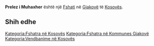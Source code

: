 {{Fshat në Kosovës
 | Emri                = Prelez i Muhaxher
 | EmriAlt                = Muhadzer Prelez,Muhadžer Prelez,Mukhadzer Prelez,Prelez i Muhaxher,Prelez i Muhaxhereve,Prelez i Muhaxherve,Prelez i Muhaxherëve,Prelezi Muhaxher,Мухаџер Прелез
 | Emri (Rasa dhanore) = 
 | Figura              = 
 | Shteti              = Kosovës
 | Komuna              = Gjakovë
 | Kodi postar         = 
 | Sipërfaqja          = 

 | Popullsia           = 

 | Regj. i popullsisë  = 
 | Dend. e popullsisë  = 
 | Faqja zyrtare       = 
 <!--- Koordinatat ----> 
 | Gjerësia            = 42.43417
 | Gjatësia            = 21.16694
 | Lartësia            = 
}}
'''Prelez i Muhaxher''' është një [[Fshati]] në [[Gjakovë]] të [[Kosovës]].

<!-- == Gjeografia == -->
<!-- == Historia == -->
<!-- == Demografia == -->
== Shih edhe ==
{{Komuna Gjakovë}}
{{Kosovo-Administrata-Cung}}

[[Kategoria:Fshatra në Kosovës]]
[[Kategoria:Fshatra në Kommunes Gjakovë]]
[[Kategoria:Vendbanime në Kosovës]]